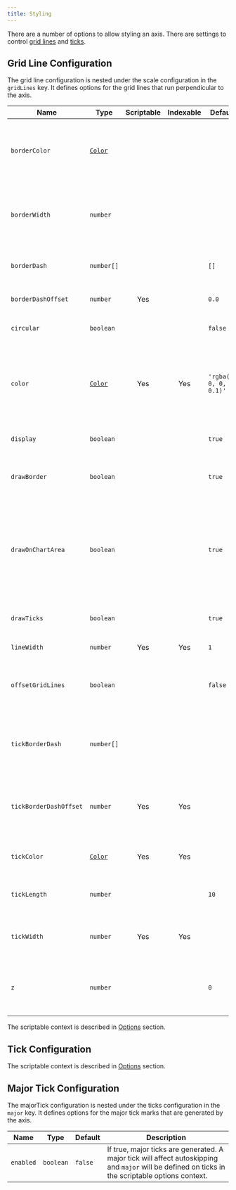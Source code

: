 ```yaml
---
title: Styling
---
```



There are a number of options to allow styling an axis. There are settings to control [grid lines](#grid-line-configuration) and [ticks](#tick-configuration).

## Grid Line Configuration

The grid line configuration is nested under the scale configuration in the `gridLines` key. It defines options for the grid lines that run perpendicular to the axis.

| Name | Type | Scriptable | Indexable | Default | Description
| ---- | ---- | :-------------------------------: | :-----------------------------: | ------- | -----------
| `borderColor` | [`Color`](../general/colors.md) | | | | If set, used as the color of the border line. If unset, the first `color` option is resolved and used.
| `borderWidth` | `number` | | | | If set, used as the width of the border line. If unset, the first `lineWidth` option is resolved and used.
| `borderDash` | `number[]` | | | `[]` | Length and spacing of dashes on grid lines. See [MDN](https://developer.mozilla.org/en-US/docs/Web/API/CanvasRenderingContext2D/setLineDash).
| `borderDashOffset` | `number` | Yes | | `0.0` | Offset for line dashes. See [MDN](https://developer.mozilla.org/en-US/docs/Web/API/CanvasRenderingContext2D/lineDashOffset).
| `circular` | `boolean` | | | `false` | If true, gridlines are circular (on radar chart only).
| `color` | [`Color`](../general/colors.md)  | Yes | Yes | `'rgba(0, 0, 0, 0.1)'` | The color of the grid lines. If specified as an array, the first color applies to the first grid line, the second to the second grid line, and so on.
| `display` | `boolean` | | | `true` | If false, do not display grid lines for this axis.
| `drawBorder` | `boolean` | | | `true` | If true, draw a border at the edge between the axis and the chart area.
| `drawOnChartArea` | `boolean` | | | `true` | If true, draw lines on the chart area inside the axis lines. This is useful when there are multiple axes and you need to control which grid lines are drawn.
| `drawTicks` | `boolean` | | | `true` | If true, draw lines beside the ticks in the axis area beside the chart.
| `lineWidth` | `number` | Yes | Yes | `1` | Stroke width of grid lines.
| `offsetGridLines` | `boolean` | | | `false` | If true, grid lines will be shifted to be between labels. This is set to `true` for a bar chart by default.
| `tickBorderDash` | `number[]` | | | | Length and spacing of the tick mark line. If not set, defaults to the grid line `borderDash` value.
| `tickBorderDashOffset` | `number` | Yes | Yes |  | Offset for the line dash of the tick mark. If unset, defaults to the grid line `borderDashOffset` value
| `tickColor` | [`Color`](../general/colors.md) | Yes | Yes | | Color of the tick line. If unset, defaults to the grid line color.
| `tickLength` | `number` | | | `10` | Length in pixels that the grid lines will draw into the axis area.
| `tickWidth` | `number` | Yes | Yes | | Width of the tick mark in pixels. If unset, defaults to the grid line width.
| `z` | `number` | | | `0` | z-index of gridline layer. Values &lt;= 0 are drawn under datasets, &gt; 0 on top.

The scriptable context is described in [Options](../general/options.md#tick) section.

## Tick Configuration

<CommonTicks />

The scriptable context is described in [Options](../general/options.md#tick) section.

## Major Tick Configuration

The majorTick configuration is nested under the ticks configuration in the `major` key. It defines options for the major tick marks that are generated by the axis.

| Name | Type | Default | Description
| ---- | ---- | ------- | -----------
| `enabled` | `boolean` | `false` | If true, major ticks are generated. A major tick will affect autoskipping and `major` will be defined on ticks in the scriptable options context.
